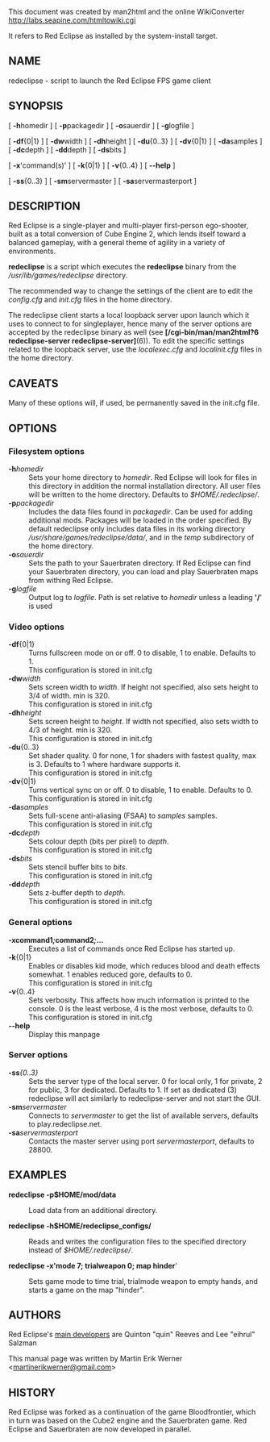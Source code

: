 This document was created by man2html and the online WikiConverter http://labs.seapine.com/htmltowiki.cgi

It refers to Red Eclipse as installed by the system-install target. 

== NAME ==

redeclipse - script to launch the Red Eclipse FPS game client

== SYNOPSIS ==

[ '''-h'''homedir ] [ '''-p'''packagedir ] [ '''-o'''sauerdir ] [ '''-g'''logfile ]

[ '''-df'''{0|1} ] [ '''-dw'''width ] [ '''-dh'''height ] [ '''-du'''{0..3} ] [ '''-dv'''{0|1} ] [ '''-da'''samples ] [ '''-dc'''depth ] [ '''-dd'''depth ] [ '''-ds'''bits ]

[ '''-x''''command(s)' ] [ '''-k'''{0|1} ] [ '''-v'''{0..4} ] [ '''--help''' ]

[ '''-ss'''{0..3} ] [ '''-sm'''servermaster ] [ '''-sa'''servermasterport ]

== DESCRIPTION ==

Red Eclipse is a single-player and multi-player first-person ego-shooter, built as a total conversion of Cube Engine 2, which lends itself toward a balanced gameplay, with a general theme of agility in a variety of environments.

'''redeclipse''' is a script which executes the '''redeclipse''' binary from the ''/usr/lib/games/redeclipse'' directory.

The recommended way to change the settings of the client are to edit the ''config.cfg'' and ''init.cfg'' files in the home directory.

The redeclipse client starts a local loopback server upon launch which it uses to connect to for singleplayer, hence many of the server options are accepted by the redeclipse binary as well (see '''[/cgi-bin/man/man2html?6 redeclipse-server redeclipse-server]'''(6)). To edit the specific settings related to the loopback server, use the ''localexec.cfg'' and ''localinit.cfg'' files in the home directory.

== CAVEATS ==

Many of these options will, if used, be permanently saved in the init.cfg file.

== OPTIONS ==

=== Filesystem options ===

; '''-h'''''homedir''
: Sets your home directory to ''homedir''. Red Eclipse will look for files in this directory in addition the normal installation directory. All user files will be written to the home directory. Defaults to ''$HOME/.redeclipse/''.
; '''-p'''''packagedir''
: Includes the data files found in ''packagedir''. Can be used for adding additional mods. Packages will be loaded in the order specified. By default redeclipse only includes data files in its working directory ''/usr/share/games/redeclipse/data/'', and in the ''temp'' subdirectory of the home directory.
; '''-o'''''sauerdir''
: Sets the path to your Sauerbraten directory. If Red Eclipse can find your Sauerbraten directory, you can load and play Sauerbraten maps from withing Red Eclipse.
; '''-g'''''logfile''
: Output log to ''logfile''. Path is set relative to ''homedir'' unless a leading ''''/'''' is used

=== Video options ===

; '''-df'''{0|1}
: Turns fullscreen mode on or off. 0 to disable, 1 to enable. Defaults to 1.
;
: This configuration is stored in init.cfg
; '''-dw'''''width''
: Sets screen width to ''width''. If height not specified, also sets height to 3/4 of width. min is 320.
;
: This configuration is stored in init.cfg
; '''-dh'''''height''
: Sets screen height to ''height''. If width not specified, also sets width to 4/3 of height. min is 320.
;
: This configuration is stored in init.cfg
; '''-du'''{0..3}
: Set shader quality. 0 for none, 1 for shaders with fastest quality, max is 3. Defaults to 1 where hardware supports it.
;
: This configuration is stored in init.cfg
; '''-dv'''{0|1}
: Turns vertical sync on or off. 0 to disable, 1 to enable. Defaults to 0.
;
: This configuration is stored in init.cfg
; '''-da'''''samples''
: Sets full-scene anti-aliasing (FSAA) to ''samples'' samples.
;
: This configuration is stored in init.cfg
; '''-dc'''''depth''
: Sets colour depth (bits per pixel) to ''depth''.
;
: This configuration is stored in init.cfg
; '''-ds'''''bits''
: Sets stencil buffer bits to ''bits''.
;
: This configuration is stored in init.cfg
; '''-dd'''''depth''
: Sets z-buffer depth to ''depth''.
;
: This configuration is stored in init.cfg

=== General options ===

; '''-x''''''command1''<nowiki>; </nowiki>''command2''<nowiki>; </nowiki>''...'''
: Executes a list of commands once Red Eclipse has started up.
; '''-k'''{0|1}
: Enables or disables kid mode, which reduces blood and death effects somewhat. 1 enables reduced gore, defaults to 0.
;
: This configuration is stored in init.cfg
; '''-v'''{0..4}
: Sets verbosity. This affects how much information is printed to the console. 0 is the least verbose, 4 is the most verbose, defaults to 0.
;
: This configuration is stored in init.cfg
; '''--help'''
: Display this manpage

=== Server options ===

; '''-ss'''''{0..3}''
: Sets the server type of the local server. 0 for local only, 1 for private, 2 for public, 3 for dedicated. Defaults to 1. If set as dedicated (3) redeclipse will act similarly to redeclipse-server and not start the GUI.
; '''-sm'''''servermaster''
: Connects to ''servermaster'' to get the list of available servers, defaults to play.redeclipse.net.
; '''-sa'''''servermasterport''
: Contacts the master server using port ''servermasterport'', defaults to 28800.

== EXAMPLES ==

'''redeclipse -p$HOME/mod/data'''

;
: Load data from an additional directory.

'''redeclipse -h$HOME/redeclipse_configs/'''

;
: Reads and writes the configuration files to the specified directory instead of ''$HOME/.redeclipse/''.

'''redeclipse -x'mode 7; trialweapon 0; map hinder''''

;
: Sets game mode to time trial, trialmode weapon to empty hands, and starts a game on the map "hinder".

== AUTHORS ==

Red Eclipse's [[Contributors#Team Lead|main developers]] are Quinton "quin" Reeves and Lee "eihrul" Salzman

This manual page was written by Martin Erik Werner &lt;[mailto:martinerikwerner@gmail.com martinerikwerner@gmail.com]&gt;

== HISTORY ==

Red Eclipse was forked as a continuation of the game Bloodfrontier, which in turn was based on the Cube2 engine and the Sauerbraten game. Red Eclipse and Sauerbraten are now developed in parallel.